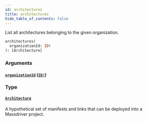 ```yaml
---
id: architectures
title: architectures
hide_table_of_contents: false
---
```



List all architectures belonging to the given organization.

```graphql
architectures(
  organizationId: ID!
): [Architecture]
```


### Arguments

#### [`organizationId`](#) ([`ID!`](/swapi/scalars/id))




### Type

#### [`Architecture`](/swapi/objects/architecture)

A hypothetical set of manifests and links that can be deployed into a Massdriver project.




